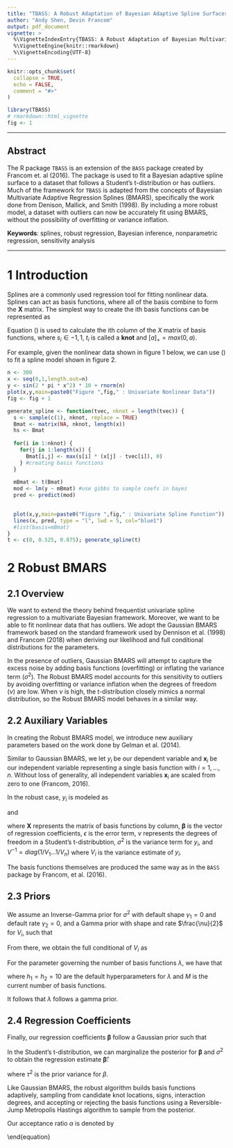 ```yaml
---
title: "TBASS: A Robust Adaptation of Bayesian Adaptive Spline Surfaces"
author: "Andy Shen, Devin Francom"
output: pdf_document
vignette: >
  %\VignetteIndexEntry{TBASS: A Robust Adaptation of Bayesian Multivariate Adaptive Regression Splines}
  %\VignetteEngine{knitr::rmarkdown}
  %\VignetteEncoding{UTF-8}
---
```


```r
knitr::opts_chunk$set(
  collapse = TRUE,
  echo = FALSE,
  comment = "#>"
)
```

```r
library(TBASS)
# rmarkdown::html_vignette
fig <- 1
```

------------------------

## Abstract

The R package `TBASS` is an extension of the `BASS` package created by Francom et. al (2016). The package is used to fit a Bayesian   adaptive spline surface to a dataset that follows a Student's t-distribution or has outliers. Much of the framework for `TBASS` is adapted from the concepts of Bayesian Multivariate Adaptive Regression Splines (BMARS), specifically the work done from Denison, Mallick, and Smith (1998). By including a more robust model, a dataset with outliers can now be accurately fit using BMARS, without the possibility of overfitting or variance inflation.\newline
  
**Keywords**: splines, robust regression, Bayesian inference, nonparametric regression, sensitivity analysis\newline

------------------------

# 1 Introduction

Splines are a commonly used regression tool for fitting nonlinear data. Splines can act as basis functions, where all of the basis combine to form the $\boldsymbol X$ matrix. The simplest way to create the ith basis functions can be represented as

\begin{equation}
\label{1}
X_{ij} = [s_i(x_{j} - t_{i})]_{+}
\end{equation}

Equation (\ref{1}) is used to calculate the ith column of the $X$ matrix of basis functions, where $s_i \in {-1,1}$, $t_i$ is called a **knot** and $[a]_{+} = max(0, a)$.

For example, given the nonlinear data shown in figure 1 below, we can use (\ref{1}) to fit a spline model shown in figure 2.

```r
n <- 300
x <- seq(0,1,length.out=n)
y <- sin(2 * pi * x^2) * 10 + rnorm(n)
plot(x,y,main=paste0("Figure ",fig," : Univariate Nonlinear Data"))
fig <- fig + 1
```


```r
generate_spline <- function(tvec, nknot = length(tvec)) {
  s <- sample(c(1), nknot, replace = TRUE)
  Bmat <- matrix(NA, nknot, length(x))
  hs <- Bmat
  
  for(i in 1:nknot) {
    for(j in 1:length(x)) {
      Bmat[i,j] <- max(s[i] * (x[j] - tvec[i]), 0)
    } #creating basis functions
  }
  
  mBmat <- t(Bmat)
  mod <- lm(y ~ mBmat) #use gibbs to sample coefs in bayes
  pred <- predict(mod)

  
  plot(x,y,main=paste0("Figure ",fig," : Univariate Spline Function"))
  lines(x, pred, type = "l", lwd = 5, col="blue1")
  #list(basis=mBmat)
}
t <- c(0, 0.525, 0.875); generate_spline(t)
```


\pagebreak

# 2 Robust BMARS 

## 2.1 Overview

We want to extend the theory behind frequentist univariate spline regression to a multivariate Bayesian framework. Moreover, we want to be able to fit nonlinear data that has outliers. We adopt the Gaussian BMARS framework based on the standard framework used by Dennison et al. (1998) and Francom (2018) when deriving our likelihood and full conditional distributions for the parameters. 

In the presence of outliers, Gaussian BMARS will attempt to capture the excess noise by adding basis functions (overfitting) or inflating the variance term ($\sigma^2$). The Robust BMARS model accounts for this sensitivity to outliers by avoiding overfitting or variance inflation when the degrees of freedom ($\nu$) are low. When $\nu$ is high, the t-distribution closely mimics a normal distribution, so the Robust BMARS model behaves in a similar way.

## 2.2 Auxiliary Variables

In creating the Robust BMARS model, we introduce new auxiliary parameters based on the work done by Gelman et al. (2014).  

Similar to Gaussian BMARS, we let $y_i$ be our dependent variable and $\mathbf{x}_i$ be our independent variable representing a single basis function with $i = 1,...,n$. Without loss of generality, all independent variables $\mathbf{x}_i$ are scaled from zero to one (Francom, 2016).

In the robust case, $y_i$ is modeled as

\begin{equation}
\label{2}
\boldsymbol {y} = \boldsymbol{X\beta} + \epsilon, \quad \epsilon \sim t_{\nu}\left(0, ~ \sigma^2 \boldsymbol{V}^{-1}\right)
\end{equation}

and

\begin{equation}
\label{3}
y_i | V_i \sim \mathcal{N}\left(\boldsymbol{X\beta}, ~ \frac{\sigma^2}{V_i}\right)
\end{equation}

where $\boldsymbol X$ represents the matrix of basis functions by column, $\boldsymbol \beta$ is the vector of regression coefficients, $\epsilon$ is the error term,  $\nu$ represents the degrees of freedom in a Student's t-distribubtion, $\sigma^2$ is the variance term for $y_i$, and $V^{-1} = diag(1/V_1...1/V_n)$ where $V_i$ is the variance estimate of $y_i$.

The basis functions themselves are produced the same way as in the `BASS` package by Francom, et al. (2016).

## 2.3 Priors

We assume an Inverse-Gamma prior for $\sigma^2$ with default shape $\gamma_1 = 0$ and default rate $\gamma_2=0$, and a Gamma prior with shape and rate $\frac{\nu}{2}$ for $V_i$, such that

\begin{equation}
\label{4}
\sigma^2 \sim IG~(\gamma_1,~\gamma_2)
\end{equation}

\begin{equation}
\label{5}
V_i \sim \Gamma \bigg(\frac{\nu}{2}, ~\frac{\nu}{2}\bigg)
\end{equation}

From there, we obtain the full conditional of $V_i$ as

\begin{equation}
\label{6}
V_i | \cdot \sim \Gamma\left\lbrace\frac{\nu + 1}{2},~ \frac{1}{2\sigma^2} \sum_{i=1}^{n}{(y - X\beta)^2}\right\rbrace
\end{equation}

For the parameter governing the number of basis functions $\lambda$, we have that 

\begin{equation}
\label{7}
\lambda | \cdot \sim \Gamma\left( h_1 + M,~h_2+1\right)
\end{equation}

where $h_1 = h_2= 10$ are the default hyperparameters for $\lambda$ and $M$ is the current number of basis functions.

It follows that $\lambda$ follows a gamma prior.
 
## 2.4 Regression Coefficients

Finally, our regression coefficients $\boldsymbol\beta$ follow a Gaussian prior such that

\begin{equation}
\label{8}
\beta | \cdot \sim \mathcal{N} \left( 0,~\tau^2 \boldsymbol{I} \right)
\end{equation}


In the Student's t-distribution, we can marginalize the posterior for $\boldsymbol\beta$ and $\sigma^2$ to obtain the regression estimate $\boldsymbol{\hat{\beta}}$:

\begin{equation}
\label{9}
\frac{1}{\sigma^2}
\left( \frac{1}{\sigma^2} \boldsymbol{X'VX} + {\tau^{-2}}{\boldsymbol{I}} \right)^{-1} \boldsymbol{X' V}{\boldsymbol{y}}
\end{equation}

where $\tau^2$ is the prior variance for $\beta$.

Like Gaussian BMARS, the robust algorithm builds basis functions adaptively, sampling from candidate knot locations, signs, interaction degrees, and accepting or rejecting the basis functions using a Reversible-Jump Metropolis Hastings algorithm to sample from the posterior.

Our acceptance ratio $\alpha$ is denoted by


\begin{equation}
\label{TBD}
\alpha = min\left\lbrace 
1,\
\frac{L(D|\theta') \ p(\theta')\ S(\theta'\rightarrow\theta)}{L(D|\theta)\ p(\theta) \ S(\theta\rightarrow\theta')} 
\right\rbrace
\end{equation}










